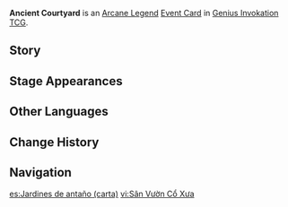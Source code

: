 {{Genius Invokation TCG Infobox
|id        = 330001
|image     = Ancient Courtyard Event Card.png
|type      = Event Card
|group     = Arcane Legend
|effect    = '''You must have a character who has already equipped a Weapon or Artifact:''' The next time you play a Weapon or Artifact card in this Round: Spend 2 less Elemental Dice.
|matching  = 0
|source1   = {{Sold By}}
|features  = Raiden Shogun;Mikoshi Chiyo;Sasayuri;Kitsune Saiguu;Ei
}}
'''Ancient Courtyard''' is an [[Arcane Legend Card|Arcane Legend]] [[Event Card]] in [[Genius Invokation TCG]].

==Story==
{{Description|"Is mortal life not an empty shell, as unto a dream?"|title=Ancient Courtyard}}

==Stage Appearances==
{{Genius Invokation TCG Stage Appearances}}

==Other Languages==
{{Other Languages
|en      = Ancient Courtyard
|zhs     = 旧时庭园
|zhs_rm  = Jiùshí Tíngyuán
|zht     = 舊時庭園
|zht_rm  = Jiùshí Tíngyuán
|zh_tl   = {{w|Japanese garden|Garden}} of Old
|ja      = 旧時の庭園
|ja_rm   = Kyuuji no Teien
|ja_tl   = Ancient Garden
|ko      = 과거의 정원
|ko_rm   = Gwageo-ui Jeong'won
|ko_tl   = Garden of the Past
|es      = Jardines de antaño
|es_tl   = Gardens of Yesteryear
|fr      = Jardin d'antan
|fr_tl   = Garden of Yore
|ru      = Старинный двор
|ru_tl   = Ancient Courtyard
|th      = Ancient Courtyard
|vi      = Sân Vườn Cổ Xưa
|vi_tl   = 
|de      = Garten von einst
|de_tl   = Garden of Yore
|id      = Ancient Courtyard
|pt      = Pátio Antigo
|pt_tl   = 
|tr      = Kadim Bahçe
|tr_tl   = 
|it      = Antico giardino
|it_tl   = Ancient Garden
}}

==Change History==
{{Change History|3.8}}

==Navigation==
{{Genius Invokation TCG Navbox|Event Card}}

[[es:Jardines de antaño (carta)]]
[[vi:Sân Vườn Cổ Xưa]]